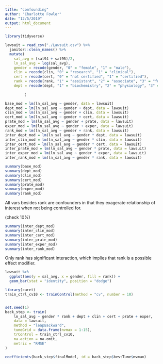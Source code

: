 ```yaml
---
title: "confounding"
author: "Charlotte Fowler"
date: "12/5/2019"
output: html_document
---
```


```r
library(tidyverse)
```




```r
lawsuit = read_csv("./Lawsuit.csv") %>% 
  janitor::clean_names() %>% 
  mutate(
    sal_avg = (sal94 + sal95)/2, 
    ln_sal_avg = log(sal_avg), 
    gender = recode(gender, "0" = "female", "1" = "male"),
    clin = recode(clin, "0" = "research", "1" = "clinical"), 
    cert = recode(cert, "0" = "not certified", "1" = "certified"), 
    rank = recode(rank, "1" = "assistant", "2" = "associate", "3" = "full professor"),
    dept = recode(dept, "1" = "biochemistry", "2" = "physiology", "3" = "genetics", "4" = "pediatrics", "5" = "medicine", "6" = "surgery"), 
    
         )
```


```r
base_mod = lm(ln_sal_avg ~ gender, data = lawsuit)
dept_mod = lm(ln_sal_avg ~ gender + dept, data = lawsuit)
clin_mod = lm(ln_sal_avg ~ gender + clin, data = lawsuit)
cert_mod = lm(ln_sal_avg ~ gender + cert, data = lawsuit)
prate_mod = lm(ln_sal_avg ~ gender + prate, data = lawsuit)
exper_mod = lm(ln_sal_avg ~ gender + exper, data = lawsuit)
rank_mod = lm(ln_sal_avg ~ gender + rank, data = lawsuit)
inter_dept_mod = lm(ln_sal_avg ~ gender * dept, data = lawsuit)
inter_clin_mod = lm(ln_sal_avg ~ gender * clin, data = lawsuit)
inter_cert_mod = lm(ln_sal_avg ~ gender * cert, data = lawsuit)
inter_prate_mod = lm(ln_sal_avg ~ gender * prate, data = lawsuit)
inter_exper_mod = lm(ln_sal_avg ~ gender * exper, data = lawsuit)
inter_rank_mod = lm(ln_sal_avg ~ gender * rank, data = lawsuit)
```


```r
summary(base_mod)
summary(dept_mod)
summary(clin_mod)
summary(cert_mod)
summary(prate_mod)
summary(exper_mod)
summary(rank_mod)
```
All vars besides rank are confounders in that they exagerate relationship of interest when not being controlled for.  

(check 10%)

```r
summary(inter_dept_mod)
summary(inter_clin_mod)
summary(inter_cert_mod)
summary(inter_prate_mod)
summary(inter_exper_mod)
summary(inter_rank_mod)
```
Only rank has significant interaction, which implies that rank is a possible effect modifier.

```r
lawsuit %>% 
  ggplot(aes(y = sal_avg, x = gender, fill = rank)) + 
  geom_bar(stat = "identity", position = "dodge")
```

```r
library(caret)
train_ctrl_cv10 <- trainControl(method = "cv", number = 10)


set.seed(1)
back_step <- train(
    ln_sal_avg ~ gender * rank + dept + clin + cert + prate + exper,
    data = lawsuit,
    method = "leapBackward",
    tuneGrid = data.frame(nvmax = 1:15),
    trControl = train_ctrl_cv10,
    na.action = na.omit,
    metric = "RMSE"
)

coefficients(back_step$finalModel, id = back_step$bestTune$nvmax)
```




